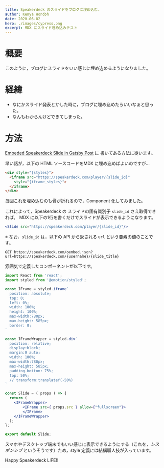 ```yaml
---
title: Speakerdeck のスライドをブログに埋め込む。
author: Kenya Hondoh
date: 2020-06-02
hero: ./images/cypress.png
excerpt: MDX にスライド埋め込みテスト
---
```


# 概要
このように，ブログにスライドをいい感じに埋め込めるようになりました。

<Slide src="https://speakerdeck.com/player/0bf3f3abf9044ff9be9f752d8028ff0d"/>

# 経緯
- なにかスライド発表とかした時に，ブログに埋め込めたらいいなぁと思った。
- なんもわからんけどできてしまった。

# 方法

[Embeded Speakerdeck Slide in Gatsby Post](https://bryanpfliu.github.io/embeded-speakerdeck-gatsby/) に
書いてある方法に従います。

早い話が，以下の HTML ソースコードをMDX に埋め込めばよいのですが...

```html
<div style="{styles}">
  <iframe src="https://speakerdeck.com/player/{slide_id}"
    style="{iframe_styles}">
  </iframe>
</div>
```

毎回これを埋め込むのも骨が折れるので，Component 化してみました。

これによって，Speakerdeck の スライドの固有識別子 `slide_id` さえ取得できれば，
MDX に以下の1行を書くだけでスライドが表示できるようになります。

```jsx
<Slide src="https://speakerdeck.com/player/{slide_id}"/>
```

  ※ なお，`slide_id` は，以下の API から返される `url` という要素の値のことです。

  `GET https://speakerdeck.com/oembed.json?url=https://speakerdeck.com/{username}/{slide_title}` 


雰囲気で定義したコンポーネントが以下です。

```jsx
import React from 'react';
import styled from '@emotion/styled';

const IFrame = styled.iframe`
  position: absolute;
  top: 0;
  left: 0%;
  width: 100%;
  height: 100%;
  max-width:780px;
  max-height: 585px;
  border: 0;
`

const IFrameWrapper = styled.div`
  position: relative;
  display:block;
  margin:0 auto;
  width: 100%;
  max-width:780px;
  max-height: 585px;
  padding-bottom: 75%;
  top: 50%;
  // transform:translateY(-50%)
`

const Slide = ( props ) => {
  return (
    <IFrameWrapper>
        <IFrame src={ props.src } allow={"fullscreen"}>
        </IFrame>
    </IFrameWrapper>
  );
};

export default Slide;

```

スマホやデスクトップ端末でもいい感じに表示できるようにする（これを，*レスポンシブ* というそうです）ため，style 定義には結構職人技が入っています。

Happy Speakerdeck LIFE!!